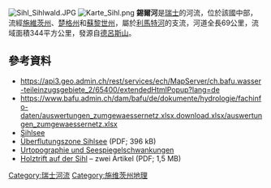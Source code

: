 {{Coord|47.38270|N|8.53818|E|display=title}}
[[Image:Sihl_Sihlwald.JPG|right]]
[[Image:Karte_Sihl.png|right]]
'''錫爾河'''是[[瑞士|瑞士]]的河流，位於該國中部，流經[[施維茨州|施維茨州]]、[[楚格州|楚格州]]和[[蘇黎世州|蘇黎世州]]，屬於[[利馬特河|利馬特河]]的支流，河道全長69公里，流域面積344平方公里，發源自[[德呂斯山|德呂斯山]]。

==參考資料==
* https://api3.geo.admin.ch/rest/services/ech/MapServer/ch.bafu.wasser-teileinzugsgebiete_2/65400/extendedHtmlPopup?lang=de {{Wayback|url=https://api3.geo.admin.ch/rest/services/ech/MapServer/ch.bafu.wasser-teileinzugsgebiete_2/65400/extendedHtmlPopup?lang=de |date=20170810011302 }} 
* https://www.bafu.admin.ch/dam/bafu/de/dokumente/hydrologie/fachinfo-daten/auswertungen_zumgewaessernetz.xlsx.download.xlsx/auswertungen_zumgewaessernetz.xlsx {{Wayback|url=https://www.bafu.admin.ch/dam/bafu/de/dokumente/hydrologie/fachinfo-daten/auswertungen_zumgewaessernetz.xlsx.download.xlsx/auswertungen_zumgewaessernetz.xlsx |date=20180613160902 }}
* [http://www.sihlsee.ch.vu/ Sihlsee] {{Wayback|url=http://www.sihlsee.ch.vu/ |date=20031210235152 }}
* [http://www.stadt-zuerich.ch/content/dam/stzh/pd/Deutsch/Schutz%20und%20Rettung/Zivilschutz/Publikationen%20und%20Broschueren/3.4.8_Wasseralarm.pdf Überflutungszone Sihlsee] {{Wayback|url=http://www.stadt-zuerich.ch/content/dam/stzh/pd/Deutsch/Schutz%20und%20Rettung/Zivilschutz/Publikationen%20und%20Broschueren/3.4.8_Wasseralarm.pdf |date=20160309234116 }} (PDF; 396 kB)
* [https://www.stadt-zuerich.ch/hbd/de/index/archaeologie_denkmalpflege_u_baugeschichte/stadtarchaeologie/projekte/seespiegelschwankungen.html Urtopographie und Seespiegelschwankungen] {{Wayback|url=https://www.stadt-zuerich.ch/hbd/de/index/archaeologie_denkmalpflege_u_baugeschichte/stadtarchaeologie/projekte/seespiegelschwankungen.html |date=20170113032509 }}
* [http://www.villmergerkriege.ch/14Hafnersteg/Sihlholztrift%20(Fl%C3%B6sserei).pdf Holztrift auf der Sihl] {{Wayback|url=http://www.villmergerkriege.ch/14Hafnersteg/Sihlholztrift%20(Fl%C3%B6sserei).pdf |date=20160304095922 }} – zwei Artikel (PDF; 1,5 MB)


{{Switzerland-geo-stub}}
[[Category:瑞士河流|Category:瑞士河流]]
[[Category:施维茨州地理|Category:施维茨州地理]]